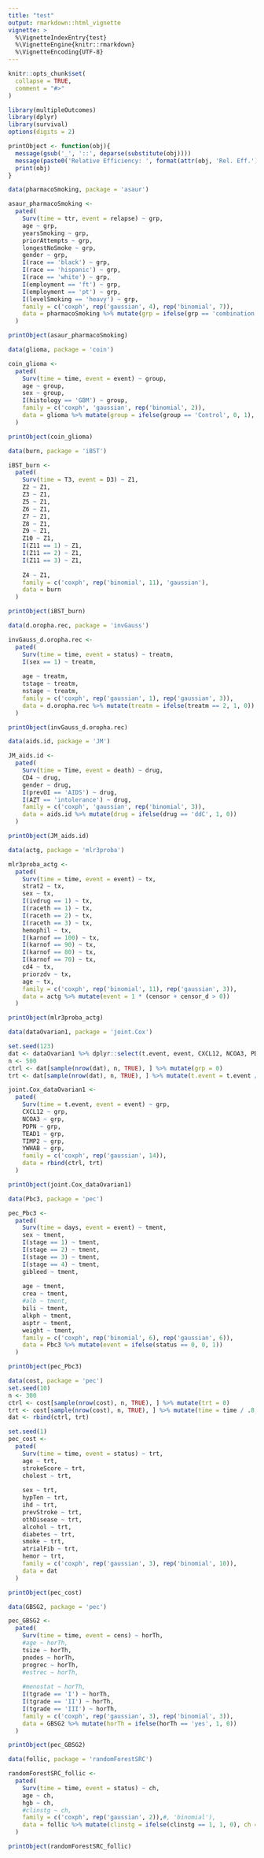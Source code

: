 ```yaml
---
title: "test"
output: rmarkdown::html_vignette
vignette: >
  %\VignetteIndexEntry{test}
  %\VignetteEngine{knitr::rmarkdown}
  %\VignetteEncoding{UTF-8}
---
```


```r
knitr::opts_chunk$set(
  collapse = TRUE,
  comment = "#>"
)
```

```r
library(multipleOutcomes)
library(dplyr)
library(survival)
options(digits = 2)

printObject <- function(obj){
  message(gsub('_', '::', deparse(substitute(obj))))
  message(paste0('Relative Efficiency: ', format(attr(obj, 'Rel. Eff.'), digits = 3)))
  print(obj)
}
```

```r
data(pharmacoSmoking, package = 'asaur')

asaur_pharmacoSmoking <- 
  pated(
    Surv(time = ttr, event = relapse) ~ grp, 
    age ~ grp, 
    yearsSmoking ~ grp, 
    priorAttempts ~ grp, 
    longestNoSmoke ~ grp,
    gender ~ grp, 
    I(race == 'black') ~ grp,
    I(race == 'hispanic') ~ grp,
    I(race == 'white') ~ grp,
    I(employment == 'ft') ~ grp, 
    I(employment == 'pt') ~ grp,
    I(levelSmoking == 'heavy') ~ grp,
    family = c('coxph', rep('gaussian', 4), rep('binomial', 7)),
    data = pharmacoSmoking %>% mutate(grp = ifelse(grp == 'combination', 1, 0))
  )

printObject(asaur_pharmacoSmoking)

```

```r
data(glioma, package = 'coin')

coin_glioma <- 
  pated(
    Surv(time = time, event = event) ~ group,
    age ~ group, 
    sex ~ group,
    I(histology == 'GBM') ~ group,
    family = c('coxph', 'gaussian', rep('binomial', 2)), 
    data = glioma %>% mutate(group = ifelse(group == 'Control', 0, 1), event = 1 * event)
  )

printObject(coin_glioma)
```

```r
data(burn, package = 'iBST')

iBST_burn <- 
  pated(
    Surv(time = T3, event = D3) ~ Z1,
    Z2 ~ Z1, 
    Z3 ~ Z1,
    Z5 ~ Z1, 
    Z6 ~ Z1, 
    Z7 ~ Z1,
    Z8 ~ Z1,
    Z9 ~ Z1,
    Z10 ~ Z1,
    I(Z11 == 1) ~ Z1, 
    I(Z11 == 2) ~ Z1,
    I(Z11 == 3) ~ Z1,
    
    Z4 ~ Z1,
    family = c('coxph', rep('binomial', 11), 'gaussian'), 
    data = burn
  )

printObject(iBST_burn)
```

```r
data(d.oropha.rec, package = 'invGauss')

invGauss_d.oropha.rec <- 
  pated(
    Surv(time = time, event = status) ~ treatm, 
    I(sex == 1) ~ treatm,
    
    age ~ treatm,
    tstage ~ treatm,
    nstage ~ treatm,
    family = c('coxph', rep('gaussian', 1), rep('gaussian', 3)),
    data = d.oropha.rec %>% mutate(treatm = ifelse(treatm == 2, 1, 0))
  )

printObject(invGauss_d.oropha.rec)
```

```r
data(aids.id, package = 'JM')

JM_aids.id <- 
  pated(
    Surv(time = Time, event = death) ~ drug,
    CD4 ~ drug, 
    gender ~ drug,
    I(prevOI == 'AIDS') ~ drug,
    I(AZT == 'intolerance') ~ drug,
    family = c('coxph', 'gaussian', rep('binomial', 3)),
    data = aids.id %>% mutate(drug = ifelse(drug == 'ddC', 1, 0))
  )

printObject(JM_aids.id)
```

```r
data(actg, package = 'mlr3proba')

mlr3proba_actg <- 
  pated(
    Surv(time = time, event = event) ~ tx,
    strat2 ~ tx,
    sex ~ tx,
    I(ivdrug == 1) ~ tx,
    I(raceth == 1) ~ tx, 
    I(raceth == 2) ~ tx,
    I(raceth == 3) ~ tx,
    hemophil ~ tx,
    I(karnof == 100) ~ tx,
    I(karnof == 90) ~ tx,
    I(karnof == 80) ~ tx,
    I(karnof == 70) ~ tx,
    cd4 ~ tx,
    priorzdv ~ tx,
    age ~ tx,
    family = c('coxph', rep('binomial', 11), rep('gaussian', 3)),
    data = actg %>% mutate(event = 1 * (censor + censor_d > 0))
  )

printObject(mlr3proba_actg)
```

```r
data(dataOvarian1, package = 'joint.Cox')

set.seed(123)
dat <- dataOvarian1 %>% dplyr::select(t.event, event, CXCL12, NCOA3, PDPN, TEAD1, TIMP2, YWHAB)
n <- 500
ctrl <- dat[sample(nrow(dat), n, TRUE), ] %>% mutate(grp = 0)
trt <- dat[sample(nrow(dat), n, TRUE), ] %>% mutate(t.event = t.event / .8, grp = 1)

joint.Cox_dataOvarian1 <- 
  pated(
    Surv(time = t.event, event = event) ~ grp, 
    CXCL12 ~ grp, 
    NCOA3 ~ grp,
    PDPN ~ grp,
    TEAD1 ~ grp,
    TIMP2 ~ grp,
    YWHAB ~ grp,
    family = c('coxph', rep('gaussian', 14)),
    data = rbind(ctrl, trt)
  )

printObject(joint.Cox_dataOvarian1)
```

```r
data(Pbc3, package = 'pec')

pec_Pbc3 <- 
  pated(
    Surv(time = days, event = event) ~ tment, 
    sex ~ tment, 
    I(stage == 1) ~ tment, 
    I(stage == 2) ~ tment, 
    I(stage == 3) ~ tment, 
    I(stage == 4) ~ tment, 
    gibleed ~ tment,
    
    age ~ tment,
    crea ~ tment,
    #alb ~ tment,
    bili ~ tment,
    alkph ~ tment,
    asptr ~ tment,
    weight ~ tment,
    family = c('coxph', rep('binomial', 6), rep('gaussian', 6)),
    data = Pbc3 %>% mutate(event = ifelse(status == 0, 0, 1))
  )

printObject(pec_Pbc3)
```

```r
data(cost, package = 'pec')
set.seed(10)
n <- 300
ctrl <- cost[sample(nrow(cost), n, TRUE), ] %>% mutate(trt = 0)
trt <- cost[sample(nrow(cost), n, TRUE), ] %>% mutate(time = time / .8, trt = 1)
dat <- rbind(ctrl, trt)

set.seed(1)
pec_cost <- 
  pated(
    Surv(time = time, event = status) ~ trt,
    age ~ trt,
    strokeScore ~ trt,
    cholest ~ trt,
    
    sex ~ trt, 
    hypTen ~ trt,
    ihd ~ trt,
    prevStroke ~ trt,
    othDisease ~ trt,
    alcohol ~ trt,
    diabetes ~ trt,
    smoke ~ trt,
    atrialFib ~ trt,
    hemor ~ trt,
    family = c('coxph', rep('gaussian', 3), rep('binomial', 10)),
    data = dat
  )

printObject(pec_cost)
```

```r
data(GBSG2, package = 'pec')

pec_GBSG2 <- 
  pated(
    Surv(time = time, event = cens) ~ horTh,
    #age ~ horTh,
    tsize ~ horTh,
    pnodes ~ horTh,
    progrec ~ horTh,
    #estrec ~ horTh,
    
    #menostat ~ horTh,
    I(tgrade == 'I') ~ horTh,
    I(tgrade == 'II') ~ horTh,
    I(tgrade == 'III') ~ horTh,
    family = c('coxph', rep('gaussian', 3), rep('binomial', 3)),
    data = GBSG2 %>% mutate(horTh = ifelse(horTh == 'yes', 1, 0))
  )

printObject(pec_GBSG2)
```

```r
data(follic, package = 'randomForestSRC')

randomForestSRC_follic <- 
  pated(
    Surv(time = time, event = status) ~ ch, 
    age ~ ch, 
    hgb ~ ch, 
    #clinstg ~ ch,
    family = c('coxph', rep('gaussian', 2)),#, 'binomial'),
    data = follic %>% mutate(clinstg = ifelse(clinstg == 1, 1, 0), ch = ifelse(ch == 'Y', 1, 0), status = ifelse(status == 0, 0, 1))
  )

printObject(randomForestSRC_follic)
```

